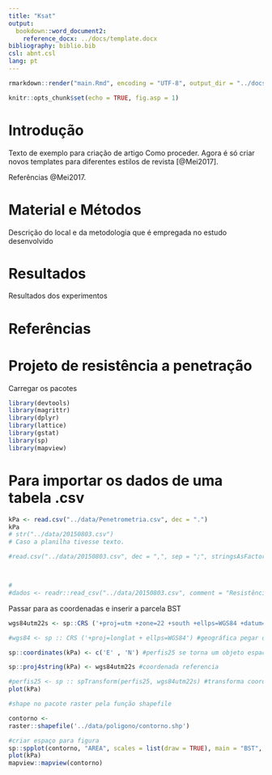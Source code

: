 ```yaml
---
title: "Ksat"
output:
  bookdown::word_document2:
    reference_docx: ../docs/template.docx
bibliography: biblio.bib
csl: abnt.csl
lang: pt
---
```


```r
rmarkdown::render("main.Rmd", encoding = "UTF-8", output_dir = "../docs")
```


```r
knitr::opts_chunk$set(echo = TRUE, fig.asp = 1)
```


# Introdução

Texto de exemplo para criação de artigo
Como proceder. Agora é só criar novos templates para diferentes estilos de revista [@Mei2017].

Referências @Mei2017.

# Material e Métodos 

Descrição do local e da metodologia que é empregada no estudo desenvolvido

# Resultados

Resultados dos experimentos

# Referências

# Projeto de resistência a penetração

Carregar os pacotes

```r
library(devtools)
library(magrittr)
library(dplyr)
library(lattice)
library(gstat)
library(sp)
library(mapview)
```




# Para importar os dados de uma tabela .csv

```r
kPa <- read.csv("../data/Penetrometria.csv", dec = ".")
kPa
# str("../data/20150803.csv")
# Caso a planilha tivesse texto.

#read.csv("../data/20150803.csv", dec = ",", sep = ";", stringsAsFactors = FALSE)



# 
#dados <- readr::read_csv("../data/20150803.csv", comment = "Resistência a penetração")
```




Passar para as coordenadas e inserir a parcela BST

```r
wgs84utm22s <- sp::CRS ('+proj=utm +zone=22 +south +ellps=WGS84 +datum=WGS84 +units=m +no_defs') #projeta utm

#wgs84 <- sp :: CRS ('+proj=longlat + ellps=WGS84') #geográfica pegar do help
```

```r
sp::coordinates(kPa) <- c('E' , 'N') #perfis25 se torna um objeto espacial

sp::proj4string(kPa) <- wgs84utm22s #coordenada referencia

#perfis25 <- sp :: spTransform(perfis25, wgs84utm22s) #transforma coordenada para wgs84
plot(kPa)
```


```r
#shape no pacote raster pela função shapefile

contorno <- 
raster::shapefile('../data/poligono/contorno.shp')

#criar espaço para figura
sp::spplot(contorno, "AREA", scales = list(draw = TRUE), main = "BST", colorkey = FALSE)
plot(kPa)
mapview::mapview(contorno)
```

















